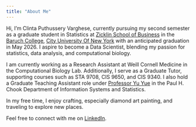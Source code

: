 ```yaml
---
title: "About Me"
---
```


Hi, I'm Clinta Puthussery Varghese, currently pursuing my second semester as a graduate student in Statistics at [Zicklin School of Business](https://zicklin.baruch.cuny.edu/) in the [Baruch College](https://baruch.cuny.edu/), [City University Of New York](https://www.cuny.edu/) with an anticipated graduation in May 2026. I aspire to become a Data Scientist, blending my passion for statistics, data analysis, and computational biology.

I am currently working as a Research Assistant at Weill Cornell Medicine in the Computational Biology Lab. Additionally, I serve as a Graduate Tutor, supporting courses such as STA 9708, CIS 9650, and CIS 9340. I also hold a Graduate Teaching Assistant role under [Professor Yu Yue](https://zicklin.baruch.cuny.edu/faculty-profile/yu-ryan-yue/) in the Paul H. Chook Department of Information Systems and Statistics.

In my free time, I enjoy crafting, especially diamond art painting, and traveling to explore new places.

Feel free to connect with me on [LinkedIn](https://www.linkedin.com/in/clintavarghese).

